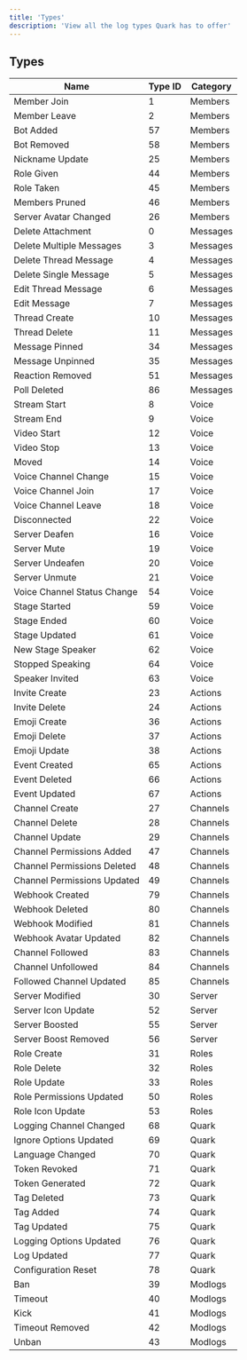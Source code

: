 ```yaml
---
title: 'Types'
description: 'View all the log types Quark has to offer'
---
```


## Types

| Name                        | Type ID | Category  |
| --------------------------- | ------- | --------- |
| Member Join                 |       1 | Members   |
| Member Leave                |       2 | Members   |
| Bot Added                   |      57 | Members   |
| Bot Removed                 |      58 | Members   |
| Nickname Update             |      25 | Members   |
| Role Given                  |      44 | Members   |
| Role Taken                  |      45 | Members   |
| Members Pruned              |      46 | Members   |
| Server Avatar Changed       |      26 | Members   |
| Delete Attachment           |       0 | Messages  |
| Delete Multiple Messages    |       3 | Messages  |
| Delete Thread Message       |       4 | Messages  |
| Delete Single Message       |       5 | Messages  |
| Edit Thread Message         |       6 | Messages  |
| Edit Message                |       7 | Messages  |
| Thread Create               |      10 | Messages  |
| Thread Delete               |      11 | Messages  |
| Message Pinned              |      34 | Messages  |
| Message Unpinned            |      35 | Messages  |
| Reaction Removed            |      51 | Messages  |
| Poll Deleted                |      86 | Messages  |
| Stream Start                |       8 | Voice     |
| Stream End                  |       9 | Voice     |
| Video Start                 |      12 | Voice     |
| Video Stop                  |      13 | Voice     |
| Moved                       |      14 | Voice     |
| Voice Channel Change        |      15 | Voice     |
| Voice Channel Join          |      17 | Voice     |
| Voice Channel Leave         |      18 | Voice     |
| Disconnected                |      22 | Voice     |
| Server Deafen               |      16 | Voice     |
| Server Mute                 |      19 | Voice     |
| Server Undeafen             |      20 | Voice     |
| Server Unmute               |      21 | Voice     |
| Voice Channel Status Change |      54 | Voice     |
| Stage Started               |      59 | Voice     |
| Stage Ended                 |      60 | Voice     |
| Stage Updated               |      61 | Voice     |
| New Stage Speaker           |      62 | Voice     |
| Stopped Speaking            |      64 | Voice     |
| Speaker Invited             |      63 | Voice     |
| Invite Create               |      23 | Actions   |
| Invite Delete               |      24 | Actions   |
| Emoji Create                |      36 | Actions   |
| Emoji Delete                |      37 | Actions   |
| Emoji Update                |      38 | Actions   |
| Event Created               |      65 | Actions   |
| Event Deleted               |      66 | Actions   |
| Event Updated               |      67 | Actions   |
| Channel Create              |      27 | Channels  |
| Channel Delete              |      28 | Channels  |
| Channel Update              |      29 | Channels  |
| Channel Permissions Added   |      47 | Channels  |
| Channel Permissions Deleted |      48 | Channels  |
| Channel Permissions Updated |      49 | Channels  |
| Webhook Created             |      79 | Channels  |
| Webhook Deleted             |      80 | Channels  |
| Webhook Modified            |      81 | Channels  |
| Webhook Avatar Updated      |      82 | Channels  |
| Channel Followed            |      83 | Channels  |
| Channel Unfollowed          |      84 | Channels  |
| Followed Channel Updated    |      85 | Channels  |
| Server Modified             |      30 | Server    |
| Server Icon Update          |      52 | Server    |
| Server Boosted              |      55 | Server    |
| Server Boost Removed        |      56 | Server    |
| Role Create                 |      31 | Roles     |
| Role Delete                 |      32 | Roles     |
| Role Update                 |      33 | Roles     |
| Role Permissions Updated    |      50 | Roles     |
| Role Icon Update            |      53 | Roles     |
| Logging Channel Changed     |      68 | Quark     |
| Ignore Options Updated      |      69 | Quark     |
| Language Changed            |      70 | Quark     |
| Token Revoked               |      71 | Quark     |
| Token Generated             |      72 | Quark     |
| Tag Deleted                 |      73 | Quark     |
| Tag Added                   |      74 | Quark     |
| Tag Updated                 |      75 | Quark     |
| Logging Options Updated     |      76 | Quark     |
| Log Updated                 |      77 | Quark     |
| Configuration Reset         |      78 | Quark     |
| Ban                         |      39 | Modlogs   |
| Timeout                     |      40 | Modlogs   |
| Kick                        |      41 | Modlogs   |
| Timeout Removed             |      42 | Modlogs   |
| Unban                       |      43 | Modlogs   |
